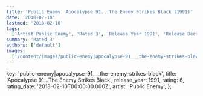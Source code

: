```yaml
---
title: 'Public Enemy: Apocalypse 91...The Enemy Strikes Black (1991)'
date: '2018-02-10'
lastmod: '2018-02-10'
tags:
  ['Artist Public Enemy', 'Rated 3', 'Release Year 1991', 'Release Decade 1990']
summary: 'Rated 3'
authors: ['default']
images:
  ['/content/images/public-enemy|apocalypse-91___the-enemy-strikes-black.jpg']
---
```


  key: 'public-enemy|apocalypse-91___the-enemy-strikes-black',
  title: 'Apocalypse 91...The Enemy Strikes Black',
  release_year: 1991,
  rating: 6,
  rating_date: '2018-02-10T00:00:00.000Z',
  artist: 'Public Enemy',
};

<MusicRating data={data} />
